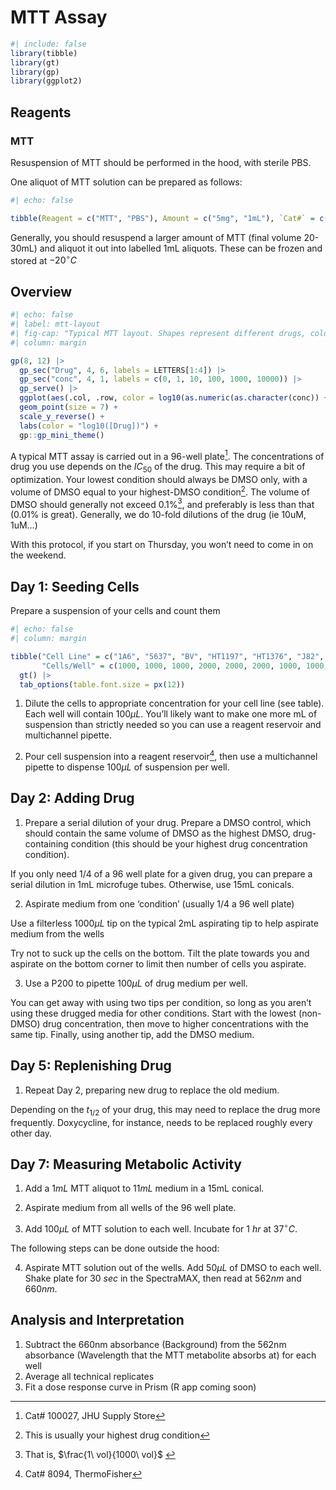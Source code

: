 # MTT Assay
```r
#| include: false
library(tibble)
library(gt)
library(gp)
library(ggplot2)
```

## Reagents

### MTT

Resuspension of MTT should be performed in the hood, with sterile PBS.

One aliquot of MTT solution can be prepared as follows:

```r
#| echo: false

tibble(Reagent = c("MTT", "PBS"), Amount = c("5mg", "1mL"), `Cat#` = c("114-056-101CS (Core Store)", "298-93-1 (ThermoFisher)")) |> gt()
```

Generally, you should resuspend a larger amount of MTT (final volume 20-30mL) and aliquot it out into labelled 1mL aliquots. These can be frozen and stored at $-20^\circ C$

## Overview


```r
#| echo: false
#| label: mtt-layout
#| fig-cap: "Typical MTT layout. Shapes represent different drugs, color represents concetration."
#| column: margin

gp(8, 12) |> 
  gp_sec("Drug", 4, 6, labels = LETTERS[1:4]) |> 
  gp_sec("conc", 4, 1, labels = c(0, 1, 10, 100, 1000, 10000)) |> 
  gp_serve() |> 
  ggplot(aes(.col, .row, color = log10(as.numeric(as.character(conc)) + 1), shape = Drug)) + 
  geom_point(size = 7) + 
  scale_y_reverse() +
  labs(color = "log10([Drug])") + 
  gp::gp_mini_theme()
```

A typical MTT assay is carried out in a 96-well plate^[Cat# 100027, JHU Supply Store]. The concentrations of drug you use depends on the $IC_{50}$ of the drug. This may require a bit of optimization. Your lowest condition should always be DMSO only, with a volume of DMSO equal to your highest-DMSO condition^[This is usually your highest drug condition]. The volume of DMSO should generally not exceed 0.1%^[That is, $\frac{1\ vol}{1000\ vol}$ ], and preferably is less than that (0.01% is great). Generally, we do 10-fold dilutions of the drug (ie 10uM, 1uM...)

:::{.callout-tip}
With this protocol, if you start on Thursday, you won't need to come in on the weekend.
:::


## Day 1: Seeding Cells

:::{.callout-note}
Prepare a suspension of your cells and count them
:::

```r
#| echo: false
#| column: margin

tibble("Cell Line" = c("1A6", "5637", "BV", "HT1197", "HT1376", "J82", "RT112", "RT4", "RT4v6", "SCaBER", "SW780", "TCCSUP", "UC1", "UC3", "UC6", "UC10", "UC14", "UC15", "UC16", "UC17", "UC18"), 
       "Cells/Well" = c(1000, 1000, 1000, 2000, 2000, 2000, 1000, 1000, 1500, 2500, 1000, 2000, 1000, 500, 350, 1500, 1000, 3000, 4000, 1000, 2000)) |> 
  gt() |> 
  tab_options(table.font.size = px(12))
```

1. Dilute the cells to appropriate concentration for your cell line (see table). Each well will contain $100\mu L$. You'll likely want to make one more mL of suspension than strictly needed so you can use a reagent reservoir and multichannel pipette.

2. Pour cell suspension into a reagent reservoir^[Cat# 8094, ThermoFisher], then use a multichannel pipette to dispense $100\mu L$ of suspension per well.


## Day 2: Adding Drug

1. Prepare a serial dilution of your drug. Prepare a DMSO control, which should contain the same volume of DMSO as the highest DMSO, drug-containing condition (this should be your highest drug concentration condition). 

:::{.callout-tip}
If you only need 1/4 of a 96 well plate for a given drug, you can prepare a serial dilution in 1mL microfuge tubes. Otherwise, use 15mL conicals.
:::

2. Aspirate medium from one 'condition' (usually 1/4 a 96 well plate)

:::{.callout-tip}
Use a filterless $1000\mu L$ tip on the typical 2mL aspirating tip to help aspirate medium from the wells
:::

:::{.callout-warning}
Try not to suck up the cells on the bottom. Tilt the plate towards you and aspirate on the bottom corner to limit then number of cells you aspirate.
:::

3. Use a P200 to pipette $100\mu L$ of drug medium per well.

:::{.callout-tip}
You can get away with using two tips per condition, so long as you aren't using these drugged media for other conditions. Start with the lowest (non-DMSO) drug concentration, then move to higher concentrations with the same tip. Finally, using another tip, add the DMSO medium.
:::


## Day 5: Replenishing Drug

1. Repeat Day 2, preparing new drug to replace the old medium.

:::{.callout-note}
Depending on the $t_{1/2}$ of your drug, this may need to replace the drug more frequently. Doxycycline, for instance, needs to be replaced roughly every other day.
:::

## Day 7: Measuring Metabolic Activity

1. Add a $1mL$ MTT aliquot to $11mL$ medium in a 15mL conical.

2. Aspirate medium from all wells of the 96 well plate.

3. Add $100\mu L$ of MTT solution to each well. Incubate for $1\ hr$ at $37^\circ C$. 


The following steps can be done outside the hood:

4. Aspirate MTT solution out of the wells. Add $50\mu L$ of DMSO to each well. Shake plate for $30\ sec$ in the SpectraMAX, then read at $562nm$ and $660nm$.

## Analysis and Interpretation

1. Subtract the 660nm absorbance (Background) from the 562nm absorbance (Wavelength that the MTT metabolite absorbs at) for each well
2. Average all technical replicates
3. Fit a dose response curve in Prism (R app coming soon)
